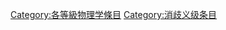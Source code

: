 {{empty category}}
{{Articles by Quality|topic=物理学|project=物理学|format=TOC}}
{{catmore1|[[Wikipedia:物理学專題|Wikipedia:物理学專題]]}}

[[Category:各等級物理学條目|Category:各等級物理学條目]]
[[Category:消歧义级条目|Category:消歧义级条目]]